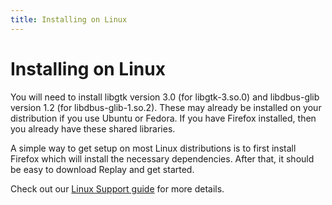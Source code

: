 ```yaml
---
title: Installing on Linux
---
```

# Installing on Linux

You will need to install libgtk version 3.0 (for libgtk-3.so.0) and libdbus-glib version 1.2 (for libdbus-glib-1.so.2). These may already be installed on your distribution if you use Ubuntu or Fedora. If you have Firefox installed, then you already have these shared libraries.

A simple way to get setup on most Linux distributions is to first install Firefox which will install the necessary dependencies. After that, it should be easy to download Replay and get started.

Check out our [Linux Support guide](/resources/get-help/linux-support) for more details.